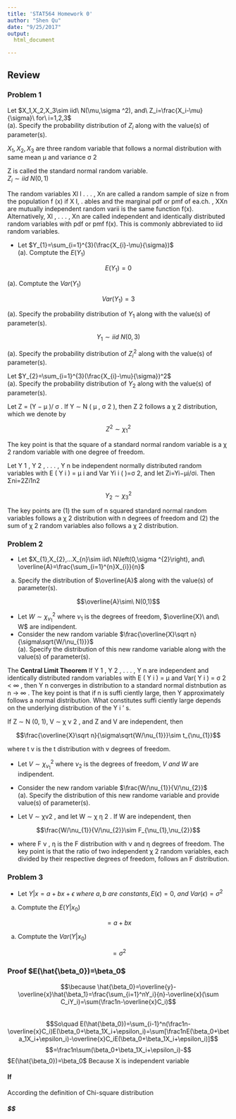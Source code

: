 ```yaml
---
title: 'STAT564 Homework 0'
author: "Shen Qu"
date: "9/25/2017"
output: 
  html_document

---
```

## Review {.tabset .tabset-fade .tabset-pills}
### Problem 1
Let $X_1,X_2,X_3\sim iid\ N(\mu,\sigma ^2), and\ Z_i=\frac{X_i-\mu}{\sigma}\ for\ i=1,2,3$  
 (a). Specify the probability distribution of $Z_i$ along with the value(s) of parameter(s).  

$X_1,X_2,X_3$ are three random variable that follows a normal distribution with same mean μ and variance σ 2   

Z is called the standard normal random variable.  
 $Z_{i}\sim iid\ N\left(0,1\right)$   

The random variables Xl l . . . , Xn are called a random sample of
size n from the population f (x) if X I, . ables and the marginal pdf or pmf of ea.ch. , XXn are mutually independent random varii
is the same function f(x). Alternatively, Xl , . . . , Xn are called independent and identically distributed random variables with
pdf or pmf f(x). This is commonly abbreviated to iid random variables.


* Let $Y_{1}=\sum_{i=1}^{3}(\frac{X_{i}-\mu}{\sigma})$  
 (a). Comptute the $E(Y_{1})$  

$$E(Y_{1})=0$$

 (a). Comptute the $Var(Y_{1})$  

$$Var(Y_{1})=3$$

 (a). Specify the probability distribution of $Y_{1}$ along with the value(s) of parameter(s).  

$$Y_{1}\sim iid\ N(0,3)$$

 (a). Specify the probability distribution of $Z_{i}^2$ along with the value(s) of parameter(s).  


Let $Y_{2}=\sum_{i=1}^{3}(\frac{X_{i}-\mu}{\sigma})^2$  
 (a). Specify the probability distribution of $Y_{2}$ along with the value(s) of parameter(s). 

Let Z = (Y − μ )/ σ . If Y ∼ N ( μ , σ 2 ), then Z 2 follows a χ 2 distribution, which we denote by  

$$Z^2\sim\chi_{1}^2$$

The key point is that the square of a standard normal random variable is a χ 2 random variable with one degree of freedom.  

Let Y 1 , Y 2 , . . . , Y n be independent normally distributed random variables with
E ( Y i ) = μ i and Var Yi i ( )=σ 2, and let
Zi=Yi−μi/σi.
Then
Σni=2Zi1n2

$$Y_{2}\sim\chi_{3}^2$$  

The key points are (1) the sum of n squared standard normal random variables follows a χ 2 distribution with n degrees of freedom and (2) the sum of χ 2 random variables also follows a χ 2 distribution.  

### Problem 2

* Let $X_{1},X_{2},...X_{n}\sim iid\ N\left(0,\sigma ^{2}\right), and\ \overline{A}=\frac{\sum_{i=1}^{n}X_{i}}{n}$  
a. Specify the distribution of $\overline{A}$ along with the value(s) of parameter(s).  

$$\overline{A}\sim\ N(0,1)$$

* Let $W\sim\chi_{\nu_{1}}^2$ where $\nu_{1}$ is the degrees of freedom, $\overline{X}\ and\ W$ are indipendent.  
* Consider the new random variable $\frac{\overline{X}\sqrt n}{\sigma\sqrt{W/\nu_{1}}}$  
(a). Specify the distribution of this new randome variable along with the value(s) of parameter(s).  

The **Central Limit Theorem** If Y 1 , Y 2 , . . . , Y n are independent and identically distributed random variables with E ( Y i ) = μ and Var( Y i ) = σ 2 < ∞ , then
Y
n
converges in distribution to a standard normal distnbution as n → ∞ . The key
point is that if n is suffi ciently large, then Y approximately follows a normal
distribution. What constitutes suffi ciently large depends on the underlying
distribution of the Y i ’ s.

If Z ∼ N (0, 1), V ∼ χ ν 2 , and Z and V are independent, then  

$$\frac{\overline{X}\sqrt n}{\sigma\sqrt{W/\nu_{1}}}\sim t_{\nu_{1}}$$  

where t v is the t distribution with v degrees of freedom.  

* Let $V\sim\chi_{\nu_{1}}^2$ where $\nu_{2}$ is the degrees of freedom, $V\ and\ W$ are indipendent.  
* Consider the new random variable $\frac{W/\nu_{1}}{V/\nu_{2}}$    
(a). Specify the distribution of this new randome variable and provide value(s) of parameter(s).  

 - Let V ∼ χν2 , and let W ∼ χ η 2 . If W are independent, then

$$\frac{W/\nu_{1}}{V/\nu_{2}}\sim F_{\nu_{1},\nu_{2}}$$

 - where F ν , η is the F distribution with ν and η degrees of freedom. The key point is that the ratio of two independent χ 2 random variables, each divided by their respective degrees of freedom, follows an F distribution.  

### Problem 3
* Let $Y|x=a+bx+\epsilon\ where\ a, b\ are\ constants, E(\epsilon)=0,\ and\ Var(\epsilon)=\sigma^2$  
a. Comptute the $E(Y|x_{0})$  

$$=a+bx$$

a. Comptute the $Var(Y|x_{0})$  

$$=\sigma^2$$

### Proof $E(\hat{\beta_0})=\beta_0$
$$\because \hat{\beta_0}=\overline{y}-\overline{x}\hat{\beta_1}=\frac{\sum_{i=1}^nY_i}{n}-\overline{x}(\sum C_iY_i)=\sum(\frac1n-\overline{x}C_i)$$  
$$So\quad E(\hat{\beta_0})=\sum_{i-1}^n(\frac1n-\overline{x}C_i)E(\beta_0+\beta_1X_i+\epsilon_i)=\sum[\frac1nE(\beta_0+\beta_1X_i+\epsilon_i)-\overline{x}C_iE(\beta_0+\beta_1X_i+\epsilon_i)]$$ 
$$=\frac1n\sum(\beta_0+\beta_1X_i+\epsilon_i)-$$
 $E(\hat{\beta_0})=\beta_0$
 Because X is independent variable
 
#### If
 According the definition of Chi-square distribution
 
##### $\therefore $
